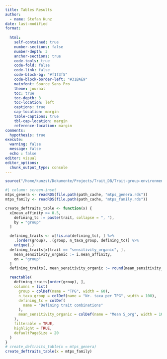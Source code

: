 ```yaml
---
title: Tables Results
author:
  - name: Stefan Kunz
date: last-modified
format: 
  
  html:
    self-contained: true
    number-sections: false
    number-depth: 3
    anchor-sections: true
    code-tools: true
    code-fold: false
    code-link: false
    code-block-bg: "#f1f3f5"
    code-block-border-left: "#31BAE9"
    mainfont: Source Sans Pro
    theme: journal
    toc: true
    toc-depth: 3
    toc-location: left
    captions: true
    cap-location: margin
    table-captions: true
    tbl-cap-location: margin
    reference-location: margin
comments:
  hypothesis: true
execute:
  warning: false
  message: false
  echo : false
editor: visual
editor_options: 
  chunk_output_type: console
---
```


```r
source("/home/kunzst/Dokumente/Projects/Trait_DB/Trait-group-environment-relationships/R/Set_up.R")
```

```r
#| column: screen-inset
mtps_genera <- readRDS(file.path(path_cache, "mtps_genera.rds"))
mtps_family <- readRDS(file.path(path_cache, "mtps_family.rds"))

create_deftraits_table <- function(x) {
  x[mean_affinity >= 0.5,
    defining_tc := paste(trait, collapse = ", "),
    by = "group"
  ]

  defining_traits <- x[!is.na(defining_tc), ] %>%
    .[order(group), .(group, n_taxa_group, defining_tc)] %>%
    unique(.)
  defining_traits[x[trait == "sensitivity_organic", ],
    mean_sensitivity_organic := i.mean_affinity,
    on = "group"
  ]
  defining_traits[, mean_sensitivity_organic := round(mean_sensitivity_organic, digits = 4)]

  reactable(
    defining_traits[order(group), ],
    columns = list(
      group = colDef(name = "TPG", width = 60),
      n_taxa_group = colDef(name = "Nr. taxa per TPG", width = 100),
      defining_tc = colDef(
        name = "Defining trait combinations"
      ),
      mean_sensitivity_organic = colDef(name = "Mean S_org", width = 100)
    ),
    filterable = TRUE,
    highlight = TRUE,
    defaultPageSize = 20
  )
}
# create_deftraits_table(x = mtps_genera)
create_deftraits_table(x = mtps_family)
```
